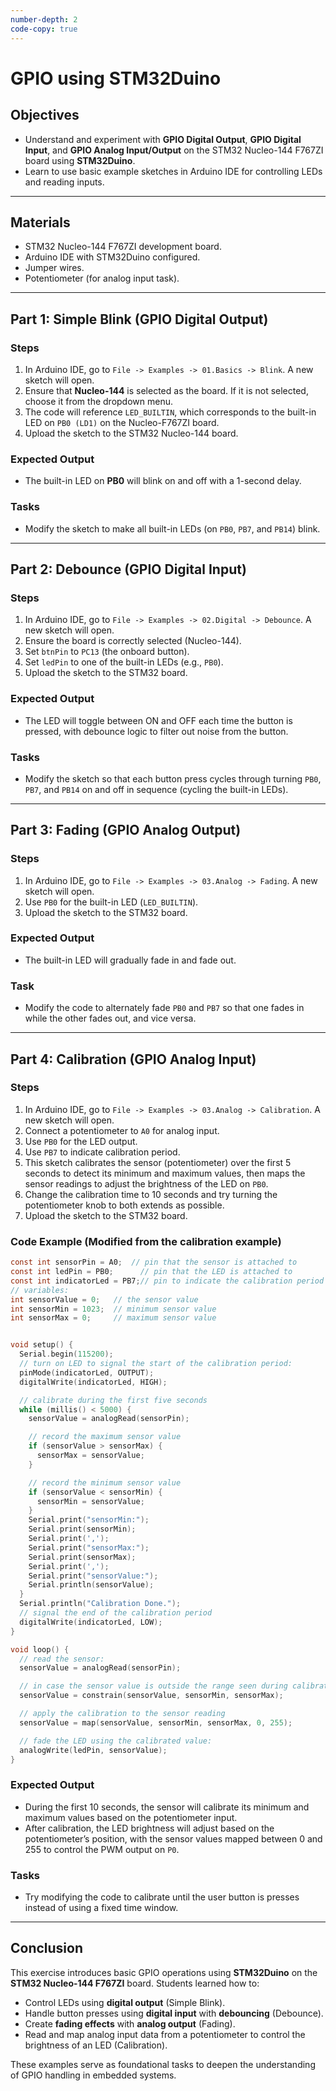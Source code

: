 ```yaml
---
number-depth: 2
code-copy: true
---
```


# GPIO using STM32Duino

## Objectives

- Understand and experiment with **GPIO Digital Output**, **GPIO Digital Input**, and **GPIO Analog Input/Output** on the STM32 Nucleo-144 F767ZI board using **STM32Duino**.
- Learn to use basic example sketches in Arduino IDE for controlling LEDs and reading inputs.


---

## Materials
- STM32 Nucleo-144 F767ZI development board.
- Arduino IDE with STM32Duino configured.
- Jumper wires.
- Potentiometer (for analog input task).

---

## Part 1: Simple Blink (GPIO Digital Output)

### Steps
1. In Arduino IDE, go to `File -> Examples -> 01.Basics -> Blink`. A new sketch will open.
2. Ensure that **Nucleo-144** is selected as the board. If it is not selected, choose it from the dropdown menu.
3. The code will reference `LED_BUILTIN`, which corresponds to the built-in LED on `PB0 (LD1)` on the Nucleo-F767ZI board.
4. Upload the sketch to the STM32 Nucleo-144 board.

### Expected Output
- The built-in LED on **PB0** will blink on and off with a 1-second delay.

### Tasks
- Modify the sketch to make all built-in LEDs (on `PB0`, `PB7`, and `PB14`) blink.

---

## Part 2: Debounce (GPIO Digital Input)

### Steps
1. In Arduino IDE, go to `File -> Examples -> 02.Digital -> Debounce`. A new sketch will open.
2. Ensure the board is correctly selected (Nucleo-144).
3. Set `btnPin` to `PC13` (the onboard button).
4. Set `ledPin` to one of the built-in LEDs (e.g., `PB0`).
5. Upload the sketch to the STM32 board.

### Expected Output
- The LED will toggle between ON and OFF each time the button is pressed, with debounce logic to filter out noise from the button.

### Tasks
- Modify the sketch so that each button press cycles through turning `PB0`, `PB7`, and `PB14` on and off in sequence (cycling the built-in LEDs).

---

## Part 3: Fading (GPIO Analog Output)

### Steps
1. In Arduino IDE, go to `File -> Examples -> 03.Analog -> Fading`. A new sketch will open.
2. Use `PB0` for the built-in LED (`LED_BUILTIN`).
3. Upload the sketch to the STM32 board.

### Expected Output
- The built-in LED will gradually fade in and fade out.

### Task
- Modify the code to alternately fade `PB0` and `PB7` so that one fades in while the other fades out, and vice versa.

---

## Part 4: Calibration (GPIO Analog Input)

### Steps
1. In Arduino IDE, go to `File -> Examples -> 03.Analog -> Calibration`. A new sketch will open.
2. Connect a potentiometer to `A0` for analog input.
3. Use `PB0` for the LED output.
5. Use `PB7` to indicate calibration period.
4. This sketch calibrates the sensor (potentiometer) over the first 5 seconds to detect its minimum and maximum values, then maps the sensor readings to adjust the brightness of the LED on `PB0`.
6. Change the calibration time to 10 seconds and try turning the potentiometer knob to both extends as possible.
7. Upload the sketch to the STM32 board.

### Code Example (Modified from the calibration example)
```c
const int sensorPin = A0;  // pin that the sensor is attached to
const int ledPin = PB0;      // pin that the LED is attached to
const int indicatorLed = PB7;// pin to indicate the calibration period
// variables:
int sensorValue = 0;   // the sensor value
int sensorMin = 1023;  // minimum sensor value
int sensorMax = 0;     // maximum sensor value


void setup() {
  Serial.begin(115200);
  // turn on LED to signal the start of the calibration period:
  pinMode(indicatorLed, OUTPUT);
  digitalWrite(indicatorLed, HIGH);

  // calibrate during the first five seconds
  while (millis() < 5000) {
    sensorValue = analogRead(sensorPin);

    // record the maximum sensor value
    if (sensorValue > sensorMax) {
      sensorMax = sensorValue;
    }

    // record the minimum sensor value
    if (sensorValue < sensorMin) {
      sensorMin = sensorValue;
    }
    Serial.print("sensorMin:");
    Serial.print(sensorMin);
    Serial.print(',');
    Serial.print("sensorMax:");
    Serial.print(sensorMax);
    Serial.print(',');
    Serial.print("sensorValue:");
    Serial.println(sensorValue);
  }  
  Serial.println("Calibration Done.");
  // signal the end of the calibration period
  digitalWrite(indicatorLed, LOW);
}

void loop() {
  // read the sensor:
  sensorValue = analogRead(sensorPin);

  // in case the sensor value is outside the range seen during calibration
  sensorValue = constrain(sensorValue, sensorMin, sensorMax);

  // apply the calibration to the sensor reading
  sensorValue = map(sensorValue, sensorMin, sensorMax, 0, 255);

  // fade the LED using the calibrated value:
  analogWrite(ledPin, sensorValue);
}
```
### Expected Output
- During the first 10 seconds, the sensor will calibrate its minimum and maximum values based on the potentiometer input.
- After calibration, the LED brightness will adjust based on the potentiometer's position, with the sensor values mapped between 0 and 255 to control the PWM output on `P0`.

### Tasks
- Try modifying the code to calibrate until the user button is presses instead of using a fixed time window.

---

## Conclusion
This exercise introduces basic GPIO operations using **STM32Duino** on the **STM32 Nucleo-144 F767ZI** board. Students learned how to:

- Control LEDs using **digital output** (Simple Blink).
- Handle button presses using **digital input** with **debouncing** (Debounce).
- Create **fading effects** with **analog output** (Fading).
- Read and map analog input data from a potentiometer to control the brightness of an LED (Calibration). 

These examples serve as foundational tasks to deepen the understanding of GPIO handling in embedded systems.
